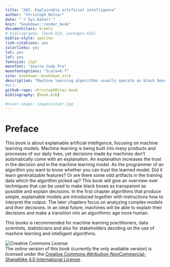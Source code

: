 ```yaml
---
title: "XAI: Explainable artificial intelligence"
author: "Christoph Molnar"
date: "`r Sys.Date()`"
knit: "bookdown::render_book"
documentclass: krantz
# bibliography: [book.bib, packages.bib]
biblio-style: apalike
link-citations: yes
colorlinks: yes
lot: yes
lof: yes
fontsize: 12pt
monofont: "Source Code Pro"
monofontoptions: "Scale=0.7"
site: bookdown::bookdown_site
description: "Machine learning algorithms usually operate as black boxes and it is unclear how they derived a certain decision. This book is a guide for practitioners on how to make machine learning decisons more explainable."
#url:
github-repo: christophM/xai-book
bibliography: [book.bib]

#cover-image: images/cover.jpg
---
```



# Preface {-}

This book is about explainable artificial intelligence, focusing on machine learning models. Machine learning is being built into many products and processes of our daily lives, yet decisions made by machines don't automatically come with an explanation. An explanation increases the trust in the decision and in the machine learning model. As the programmer of an algorithm you want to know whether you can trust the learned model. Did it learn generalizable features? Or are there some odd artifacts in the training data which the algorithm picked up? This book will give an overview over techniques that can be used to make black boxes as transparent as possible and explain decisions. In the first chapter algorithms that produce simple, explainable models are introduced together with instructions how to interpret the output. The later chapters focus on analyzing complex models and their decisions.
In an ideal future, machines will be able to explain their decisions and make a transition into an algorithmic age more human.  

 This books is recommended for machine learning practitioners, data scientists, statisticians and also for stakeholders deciding on the use of machine learning and intelligent algorithms.


 ![Creative Commons License](images/by-nc-sa.png)  
The online version of this book (currently the only available version) is licensed under the [Creative Commons Attribution-NonCommercial-ShareAlike 4.0 International License](http://creativecommons.org/licenses/by-nc-sa/4.0/).
